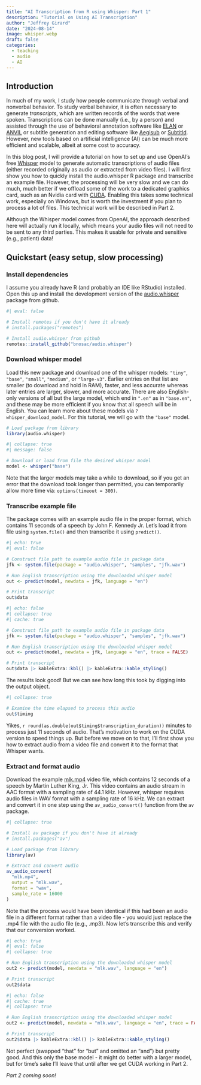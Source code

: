 ---
title: "AI Transcription from R using Whisper: Part 1"
description: "Tutorial on Using AI Transcription"
author: "Jeffrey Girard"
date: "2024-08-14"
image: whisper.webp
draft: false
categories:
  - teaching
  - audio
  - AI
---

## Introduction

In much of my work, I study how people communicate through verbal and nonverbal behavior. To study verbal behavior, it is often necessary to generate *transcripts*, which are written records of the words that were spoken. Transcriptions can be done manually (i.e., by a person) and assisted through the use of behavioral annotation software like [ELAN](https://archive.mpi.nl/tla/elan) or [ANVIL](https://anvil-software.de) or subtitle generation and editing software like [Aegisub](https://aegisub.org/) or [Subtitld](https://www.subtitld.org/en). However, new tools based on artificial intelligence (AI) can be much more efficient and scalable, albeit at some cost to accuracy.

In this blog post, I will provide a tutorial on how to set up and use OpenAI's free [Whisper](https://openai.com/index/whisper/) model to generate automatic transcriptions of audio files (either recorded originally as audio or extracted from video files). I will first show you how to quickly install the audio.whisper R package and transcribe an example file. However, the processing will be very slow and we can do much, much better if we offload some of the work to a dedicated graphics card, such as an Nvidia card with [CUDA](https://developer.nvidia.com/about-cuda). Enabling this takes some technical work, especially on Windows, but is worth the investment if you plan to process a lot of files. This technical work will be described in Part 2.

:::{.callout-note}
Although the Whisper model comes from OpenAI, the approach described here will actually run it locally, which means your audio files will not need to be sent to any third parties. This makes it usable for private and sensitive (e.g., patient) data!
:::

## Quickstart (easy setup, slow processing)

### Install dependencies

I assume you already have R (and probably an IDE like RStudio) installed. Open this up and install the development version of the [audio.whisper](https://github.com/bnosac/audio.whisper) package from github.

```{r}
#| eval: false

# Install remotes if you don't have it already
# install.packages("remotes") 

# Install audio.whisper from github
remotes::install_github("bnosac/audio.whisper")
```

### Download whisper model

Load this new package and download one of the whisper models: `"tiny"`, `"base"`, `"small"`, `"medium"`, or `"large-v3"`. Earlier entries on that list are smaller (to download and hold in RAM), faster, and less accurate whereas later entries are larger, slower, and more accurate. There are also English-only versions of all but the large model, which end in `".en"` as in `"base.en"`, and these may be more efficient if you know that all speech will be in English. You can learn more about these models via `?whisper_download_model`. For this tutorial, we will go with the `"base"` model.

```{r}
# Load package from library
library(audio.whisper)
```

```{r}
#| collapse: true
#| message: false

# Download or load from file the desired whisper model
model <- whisper("base")
```


:::{.callout-note}
Note that the larger models may take a while to download, so if you get an error that the download took longer than permitted, you can temporarily allow more time via: `options(timeout = 300)`.
:::

### Transcribe example file

The package comes with an example audio file in the proper format, which contains 11 seconds of a speech by John F. Kennedy Jr. Let's load it from file using `system.file()` and then transcribe it using `predict()`.

```{r}
#| echo: true
#| eval: false

# Construct file path to example audio file in package data
jfk <- system.file(package = "audio.whisper", "samples", "jfk.wav")

# Run English transcription using the downloaded whisper model
out <- predict(model, newdata = jfk, language = "en")

# Print transcript
out$data
```

```{r out}
#| echo: false
#| collapse: true
#| cache: true

# Construct file path to example audio file in package data
jfk <- system.file(package = "audio.whisper", "samples", "jfk.wav")

# Run English transcription using the downloaded whisper model
out <- predict(model, newdata = jfk, language = "en", trace = FALSE)

# Print transcript
out$data |> kableExtra::kbl() |> kableExtra::kable_styling()
```

The results look good! But we can see how long this took by digging into the output object.

```{r}
#| collapse: true

# Examine the time elapsed to process this audio
out$timing
```

Yikes, `r round(as.double(out$timing$transcription_duration))` minutes to process just 11 seconds of audio. That's motivation to work on the CUDA version to speed things up. But before we move on to that, I'll first show you how to extract audio from a video file and convert it to the format that Whisper wants.

### Extract and format audio

Download the example <a href="mlk.mp4" download>mlk.mp4</a> video file, which contains 12 seconds of a speech by Martin Luther King, Jr. This video contains an audio stream in AAC format with a sampling rate of 44.1 kHz. However, whisper requires audio files in WAV format with a sampling rate of 16 kHz. We can extract and convert it in one step using the `av_audio_convert()` function from the `av` package.

```{r convert}
#| collapse: true

# Install av package if you don't have it already
# install.packages("av")

# Load package from library
library(av)

# Extract and convert audio
av_audio_convert(
  "mlk.mp4", 
  output = "mlk.wav", 
  format = "wav", 
  sample_rate = 16000
)
```

Note that the process would have been identical if this had been an audio file in a different format rather than a video file - you would just replace the .mp4 file with the audio file (e.g., .mp3). Now let's transcribe this and verify that our conversion worked.

```{r}
#| echo: true
#| eval: false
#| collapse: true

# Run English transcription using the downloaded whisper model
out2 <- predict(model, newdata = "mlk.wav", language = "en")

# Print transcript
out2$data
```

```{r out2}
#| echo: false
#| cache: true
#| collapse: true

# Run English transcription using the downloaded whisper model
out2 <- predict(model, newdata = "mlk.wav", language = "en", trace = FALSE)

# Print transcript
out2$data |> kableExtra::kbl() |> kableExtra::kable_styling()
```

Not perfect (swapped "that" for "but" and omitted an "and") but pretty good. And this only the base model - it might do better with a larger model, but for time's sake I'll leave that until after we get CUDA working in Part 2.

*Part 2 coming soon!*
